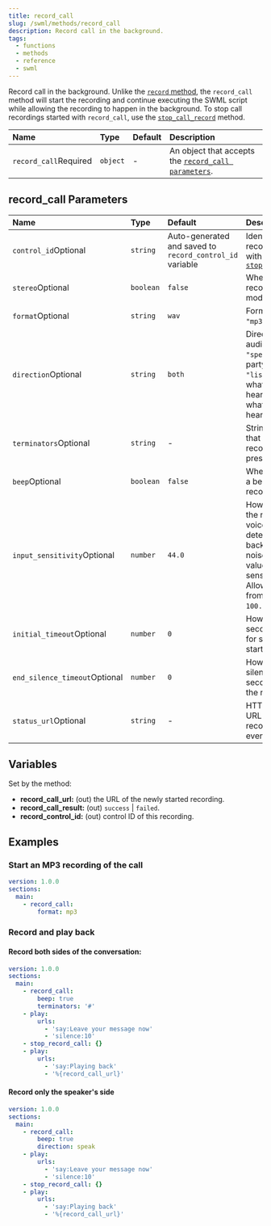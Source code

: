 ```yaml
---
title: record_call
slug: /swml/methods/record_call
description: Record call in the background.
tags:
  - functions
  - methods
  - reference
  - swml
---
```


Record call in the background. Unlike the [`record` method](./record.mdx), the `record_call` method
will start the recording and continue executing the SWML script while allowing the recording to happen in the background.
To stop call recordings started with `record_call`, use the [`stop_call_record`](./stop_record_call.mdx) method.

| Name                                                        | Type     | Default | Description                                                                     |
|:------------------------------------------------------------|:---------|:--------|:--------------------------------------------------------------------------------|
| `record_call`<span className="required-arg">Required</span> | `object` | -       | An object that accepts the [`record_call parameters`](#record_call-parameters). |

## **record_call Parameters**

| Name                                                                | Type      | Default                                                  | Description                                                                                                                                         |
|:--------------------------------------------------------------------|:----------|:---------------------------------------------------------|:----------------------------------------------------------------------------------------------------------------------------------------------------|
| `control_id`<span className="optional-arg">Optional</span>          | `string`  | Auto-generated and saved to `record_control_id` variable | Identifier for this recording, to use with [`stop_record_call`](./stop_record_call.mdx)                                                             |
| `stereo`<span className="optional-arg">Optional</span>              | `boolean` | `false`                                                  | Whether to record in stereo mode                                                                                                                    |
| `format`<span className="optional-arg">Optional</span>              | `string`  | `wav`                                                    | Format (`"wav"`, `"mp3"`, or `"mp4"`)                                                                                                                         |
| `direction`<span className="optional-arg">Optional</span>           | `string`  | `both`                                                   | Direction of the audio to record: `"speak"` for what party says, `"listen"` for what party hears, `"both"` for what the party hears and says        |
| `terminators`<span className="optional-arg">Optional</span>         | `string`  | -                                                        | String of digits that will stop the recording when pressed                                                                                          |
| `beep`<span className="optional-arg">Optional</span>                | `boolean` | `false`                                                  | Whether to play a beep before recording                                                                                                             |
| `input_sensitivity`<span className="optional-arg">Optional</span>   | `number`  | `44.0`                                                   | How sensitive the recording voice activity detector is to background noise? A larger value is more sensitive. Allowed values from `0.0` to `100.0`. |
| `initial_timeout`<span className="optional-arg">Optional</span>     | `number`  | `0`                                                      | How long, in seconds, to wait for speech to start?                                                                                                  |
| `end_silence_timeout`<span className="optional-arg">Optional</span> | `number`  | `0`                                                      | How much silence, in seconds, will end the recording?                                                                                               |
| `status_url`<span className="optional-arg">Optional</span>         | `string`  | -                                                        | HTTP or HTTPS URL to deliver record status events.                                                                                               |

## **Variables**

Set by the method:

- **record_call_url:** (out) the URL of the newly started recording.
- **record_call_result:** (out) `success` | `failed`.
- **record_control_id:** (out) control ID of this recording.

## **Examples**

### Start an MP3 recording of the call

```yaml andJson
version: 1.0.0
sections:
  main:
    - record_call:
        format: mp3
```

### Record and play back

#### Record both sides of the conversation:

```yaml andJson
version: 1.0.0
sections:
  main:
    - record_call:
        beep: true
        terminators: '#'
    - play:
        urls:
          - 'say:Leave your message now'
          - 'silence:10'
    - stop_record_call: {}
    - play:
        urls:
          - 'say:Playing back'
          - '%{record_call_url}'
```

#### Record only the speaker's side

```yaml andJson
version: 1.0.0
sections:
  main:
    - record_call:
        beep: true
        direction: speak
    - play:
        urls:
          - 'say:Leave your message now'
          - 'silence:10'
    - stop_record_call: {}
    - play:
        urls:
          - 'say:Playing back'
          - '%{record_call_url}'
```
